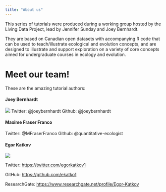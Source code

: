 ```yaml
---
title: "About us"
---
```


This series of tutorials were produced during a working group hosted by the Living Data Project, lead by Jennifer Sunday and Joey Bernhardt.

They are based on Canadian open datasets with accompanying R code that can be used to teach/illustrate ecological and evolution concepts, and are designed to illustrate and support exploration on a variety of core concepts aimed for undergraduate courses in ecology and evolution.

# Meet our team!

These are the amazing tutorial authors:

#### Joey Bernhardt

![](profiles/joey-headshot-Zurich.jpg) Twitter: @joeybernhardt Github: @joeybernhardt

#### Maxime Fraser Franco

Twitter: @MFraserFranco Github: @quantitative-ecologist

#### Egor Katkov

![](profiles/Egor.jpg)

Twitter: <https://twitter.com/egorkatkov1>

GitHub: <https://github.com/ekatko1>

ResearchGate: <https://www.researchgate.net/profile/Egor-Katkov>
